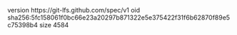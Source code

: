 version https://git-lfs.github.com/spec/v1
oid sha256:5fc158061f0bc66e23a20297b871322e5e375422f31f6b62870f89e5c75398b4
size 4584
